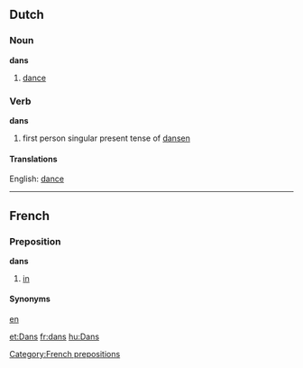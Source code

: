 ==Dutch==
===Noun===
'''dans'''
[[Category:French prepositions]]
# [[dance]]

===Verb===
'''dans'''

#first person singular present tense of [[dansen]]

====Translations====
English: [[dance]]

----

==French==
===Preposition===
'''dans'''

# [[in]]

====Synonyms====
[[en]]

[[et:Dans]]
[[fr:dans]]
[[hu:Dans]]
